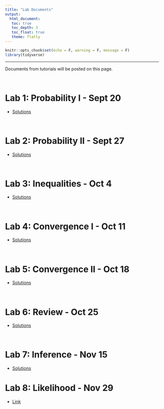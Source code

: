 ```yaml
---
title: "Lab Documents"
output: 
  html_document:
   toc: true
   toc_depth: 3
   toc_float: true
   theme: flatly
---
```


```r
knitr::opts_chunk$set(echo = F, warning = F, message = F)
library(tidyverse)
```

******

Documents from tutorials will be posted on this page.

<br>

# Lab 1: Probability I - Sept 20

* [Solutions](https://drive.google.com/file/d/1bBMDI3ujtFrzIBEU1lQkhPe4ds2L3rRQ/view?usp=sharing)

<br>

# Lab 2: Probability II - Sept 27

* [Solutions](https://drive.google.com/file/d/1Q82VVZF5AoMRrzts2YOIXIe6X5RahBjY/view?usp=sharing)

<br>

# Lab 3: Inequalities - Oct 4

* [Solutions](https://drive.google.com/file/d/1UHyhqWIGdUjssP15RB0He8x7yK285qmZ/view?usp=sharing)

<br>

# Lab 4: Convergence I - Oct 11

* [Solutions](https://drive.google.com/file/d/1vdrhOqoqeM80ZDFXwQc9dWizyRvZFUGU/view?usp=sharing)

<br>

# Lab 5: Convergence II - Oct 18

* [Solutions](https://drive.google.com/file/d/1mxRlhqRtmVeYCFlesGfvEmVjJY2ZpzzK/view?usp=sharing)

<br>

# Lab 6: Review - Oct 25

* [Solutions](https://drive.google.com/file/d/1vX8W4vLSLqA7Ijwf2BMYH1ICvPQBgpGl/view?usp=sharing)

<br>

# Lab 7: Inference - Nov 15
* [Solutions](https://drive.google.com/file/d/1egFnGB21fP94CO_fu1LCK5THBzNFrqvm/view?usp=sharing)

# Lab 8: Likelihood - Nov 29

* [Link](https://drive.google.com/file/d/16yOtdxxTdLwUroDB7l1d2un8X8aXICNy/view?usp=share_link)


